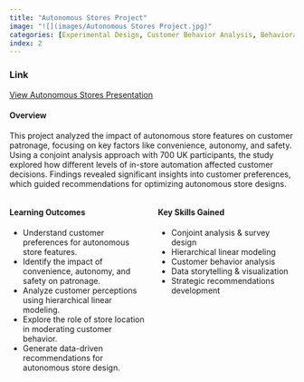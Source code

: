 ```yaml
---
title: "Autonomous Stores Project"
image: "![](images/Autonomous Stores Project.jpg)"
categories: [Experimental Design, Customer Behavior Analysis, Behavioral Analysis, Advanced Statistical Methods, Customer Segmentation, Practical Recommendations, Segmentation and Comparative Analysis]
index: 2
---
```

### Link 
[View Autonomous Stores Presentation](https://github.com/your-username/your-repository-name/blob/main/images/6300%20Autonomous%20Stores%20presentation.pptx.pdf)


#### **Overview**

This project analyzed the impact of autonomous store features on customer patronage, focusing on key factors like convenience, autonomy, and safety. Using a conjoint analysis approach with 700 UK participants, the study explored how different levels of in-store automation affected customer decisions. Findings revealed significant insights into customer preferences, which guided recommendations for optimizing autonomous store designs.

::::: columns
::: {.column width="50%"}
#### **Learning Outcomes**

-   Understand customer preferences for autonomous store features.
-   Identify the impact of convenience, autonomy, and safety on patronage.
-   Analyze customer perceptions using hierarchical linear modeling.
-   Explore the role of store location in moderating customer behavior.
-   Generate data-driven recommendations for autonomous store design.
:::

::: {.column width="50%"}
#### **Key Skills Gained**

-   Conjoint analysis & survey design
-   Hierarchical linear modeling
-   Customer behavior analysis
-   Data storytelling & visualization
-   Strategic recommendations development
:::
:::::
